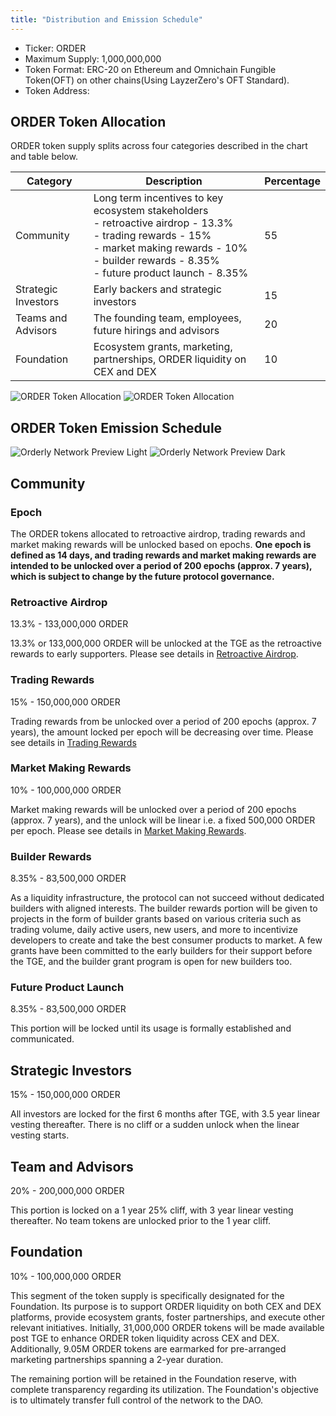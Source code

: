 ```yaml
---
title: "Distribution and Emission Schedule"
---
```


- Ticker: ORDER
- Maximum Supply: 1,000,000,000
- Token Format: ERC-20 on Ethereum and Omnichain Fungible Token(OFT) on other chains(Using LayzerZero's OFT Standard).
- Token Address:

## ORDER Token Allocation

ORDER token supply splits across four categories described in the chart and table below.

| Category            | Description                                                                                                                                                                                                                             | Percentage |
|---------------------|-----------------------------------------------------------------------------------------------------------------------------------------------------------------------------------------------------------------------------------------|------------|
| Community           | Long term incentives to key ecosystem stakeholders<br/> - retroactive airdrop \- 13.3\% <br/> - trading rewards \- 15\% <br/> - market making rewards \- 10\% <br/> - builder rewards \- 8.35\% <br/> - future product launch \- 8.35\% | 55         |
| Strategic Investors | Early backers and strategic investors                                                                                                                                                                                                   | 15         |
| Teams and Advisors  | The founding team, employees, future hirings and advisors                                                                                                                                                                               | 20         |
| Foundation          | Ecosystem grants, marketing, partnerships, ORDER liquidity on CEX and DEX                                                                                                                                                               | 10         |

<img
  className="block dark:hidden"
  src="/images/order-allocation.png"
  alt="ORDER Token Allocation"
/>
<img
  className="hidden dark:block"
  src="/images/order-allocation.png"
  alt="ORDER Token Allocation"
/>

## ORDER Token Emission Schedule

<img
  className="block dark:hidden"
  src="/images/emission-light.png"
  alt="Orderly Network Preview Light"
/>
<img
  className="hidden dark:block"
  src="/images/emission-dark.png"
  alt="Orderly Network Preview Dark"
/>

## Community
### Epoch
The ORDER tokens allocated to retroactive airdrop, trading rewards and market making rewards will be unlocked based on epochs. **One epoch is defined as 14 days, and trading rewards and market making rewards are intended to be unlocked over a period of 200 epochs (approx. 7 years), which is subject to change by the future protocol governance.** 

### Retroactive Airdrop
13.3\% \- 133,000,000 ORDER

13.3\%  or 133,000,000 ORDER will be unlocked at the TGE as the retroactive rewards to early supporters. Please see details in [Retroactive Airdrop](/introduction/tokenomics/retroactive-airdrop).

### Trading Rewards
15\% \- 150,000,000 ORDER

Trading rewards from be unlocked over a period of 200 epochs (approx. 7 years), the amount locked per epoch will be decreasing over time. Please see details in [Trading Rewards](/introduction/tokenomics/trading-rewards/trading-rewards-mechanism) 

### Market Making Rewards
10\% \- 100,000,000 ORDER

Market making rewards will be unlocked over a period of 200 epochs (approx. 7 years), and the unlock will be linear i.e. a fixed 500,000 ORDER per epoch. Please see details in [Market Making Rewards](/introduction/tokenomics/market-making-rewards/market-making-rewards-mechanism).

### Builder Rewards
8.35\% \- 83,500,000 ORDER

As a liquidity infrastructure, the protocol can not succeed without dedicated builders with aligned interests. The builder rewards portion will be given to projects in the form of builder grants based on various criteria such as trading volume, daily active users, new users, and more to incentivize developers to create and take the best consumer products to market. A few grants have been committed to the early builders for their support before the TGE, and the builder grant program is open for new builders too. 

### Future Product Launch
8.35\% \- 83,500,000 ORDER

This portion will be locked until its usage is formally established and communicated.

## Strategic Investors
15\% \- 150,000,000 ORDER

All investors are locked for the first 6 months after TGE, with 3.5 year linear vesting thereafter. There is no cliff or a sudden unlock when the linear vesting starts. 

## Team and Advisors
20\% \- 200,000,000 ORDER

This portion is locked on a 1 year 25% cliff, with 3 year linear vesting thereafter. No team tokens are unlocked prior to the 1 year cliff.

## Foundation
10\% \- 100,000,000 ORDER

This segment of the token supply is specifically designated for the Foundation. Its purpose is to support ORDER liquidity on both CEX and DEX platforms, provide ecosystem grants, foster partnerships, and execute other relevant initiatives. Initially, 31,000,000 ORDER tokens will be made available post TGE to enhance ORDER token liquidity across CEX and DEX. Additionally, 9.05M ORDER tokens are earmarked for pre-arranged marketing partnerships spanning a 2-year duration.

The remaining portion will be retained in the Foundation reserve, with complete transparency regarding its utilization. The Foundation's objective is to ultimately transfer full control of the network to the DAO. 
